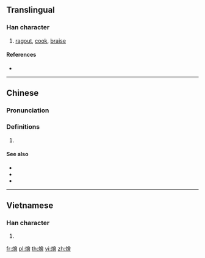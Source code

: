 {{character info/new}}
{{also|烩}}
==Translingual==

===Han character===
{{Han char|rn=86|rad=火|as=13|sn=17|four=98866|canj=FOMA|ids=⿰火會}}

# [[ragout]], [[cook]], [[braise]]

====References====
* {{Han ref|kx=0685.201|dkj=19503|hdz=32241.070|uh=71F4|ud=29172|bh=C0ED|bd=49389}}

----

==Chinese==
{{zh-forms|s=烩}}

===Pronunciation===
{{zh-pron
|m=huì
|c=wui6
|h=pfs=
|md=
|mn=
|w=
|mc=
|oc=
|cat=
}}

===Definitions===
{{zh-hanzi}}

# {{rfdef|lang=zh}}

====See also====
* {{zh-l|燉}}
* {{zh-l|扒|tr=pá}}
* {{zh-l|蒸}}

----

==Vietnamese==

===Han character===
{{vi-hantu|[[quái]], [[dõi]], [[dọi]], [[giõi]], [[giọi]], [[khoái]], [[rọi]]|rs=火13}}

# {{defn|lang=vi|sort=火13}}

[[fr:燴]]
[[pl:燴]]
[[th:燴]]
[[vi:燴]]
[[zh:燴]]